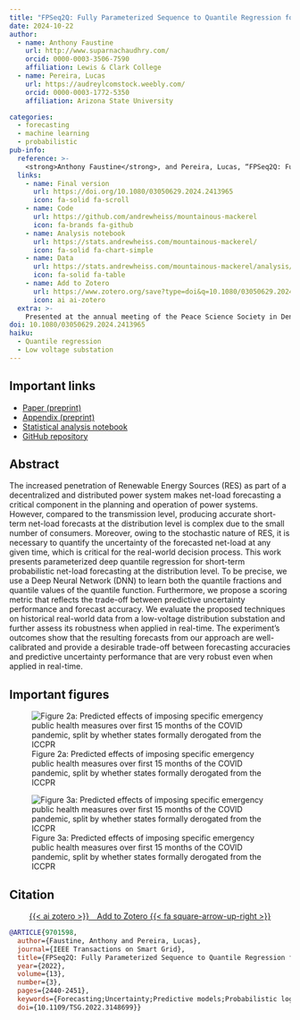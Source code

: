 ```yaml
---
title: "FPSeq2Q: Fully Parameterized Sequence to Quantile Regression for Net-Load Forecasting With Uncertainty Estimates"
date: 2024-10-22
author:
  - name: Anthony Faustine
    url: http://www.suparnachaudhry.com/
    orcid: 0000-0003-3506-7590
    affiliation: Lewis & Clark College
  - name: Pereira, Lucas
    url: https://audreylcomstock.weebly.com/
    orcid: 0000-0003-1772-5350
    affiliation: Arizona State University

categories:
  - forecasting
  - machine learning
  - probabilistic
pub-info:
  reference: >-
    <strong>Anthony Faustine</strong>, and Pereira, Lucas, “FPSeq2Q: Fully Parameterized Sequence to Quantile Regression for Net-Load Forecasting With Uncertainty Estimates,” <em>IEEE Transactions on Smart Grid</em> 2024, doi: <a href="https://ieeexplore.ieee.org/document/9701598"><code>10.1109/TSG.2022.3148699</code></a>
  links:
    - name: Final version
      url: https://doi.org/10.1080/03050629.2024.2413965
      icon: fa-solid fa-scroll
    - name: Code
      url: https://github.com/andrewheiss/mountainous-mackerel
      icon: fa-brands fa-github
    - name: Analysis notebook
      url: https://stats.andrewheiss.com/mountainous-mackerel/
      icon: fa-solid fa-chart-simple
    - name: Data
      url: https://stats.andrewheiss.com/mountainous-mackerel/analysis/data-final.html
      icon: fa-solid fa-table
    - name: Add to Zotero
      url: https://www.zotero.org/save?type=doi&q=10.1080/03050629.2024.2413965
      icon: ai ai-zotero
  extra: >-
    Presented at the annual meeting of the Peace Science Society in Denver, Colorado, November 2022; and the annual meeting of the International Studies Association (ISA), Montréal, Canada, March 2023
doi: 10.1080/03050629.2024.2413965
haiku: 
  - Quantile regression
  - Low voltage substation
---
```


## Important links

- [Paper (preprint)](https://stats.andrewheiss.com/mountainous-mackerel/analysis/paper.html)
- [Appendix (preprint)](https://stats.andrewheiss.com/mountainous-mackerel/analysis/appendix.html)
- [Statistical analysis notebook](https://stats.andrewheiss.com/mountainous-mackerel/)
- [GitHub repository](https://github.com/andrewheiss/mountainous-mackerel)


## Abstract

The increased penetration of Renewable Energy Sources (RES) as part of a decentralized and distributed power system makes net-load forecasting a critical component in the planning and operation of power systems. However, compared to the transmission level, producing accurate short-term net-load forecasts at the distribution level is complex due to the small number of consumers. Moreover, owing to the stochastic nature of RES, it is necessary to quantify the uncertainty of the forecasted net-load at any given time, which is critical for the real-world decision process. This work presents parameterized deep quantile regression for short-term probabilistic net-load forecasting at the distribution level. To be precise, we use a Deep Neural Network (DNN) to learn both the quantile fractions and quantile values of the quantile function. Furthermore, we propose a scoring metric that reflects the trade-off between predictive uncertainty performance and forecast accuracy. We evaluate the proposed techniques on historical real-world data from a low-voltage distribution substation and further assess its robustness when applied in real-time. The experiment’s outcomes show that the resulting forecasts from our approach are well-calibrated and provide a desirable trade-off between forecasting accuracies and predictive uncertainty performance that are very robust even when applied in real-time.


## Important figures

![Figure 2a: Predicted effects of imposing specific emergency public health measures over first 15 months of the COVID pandemic, split by whether states formally derogated from the ICCPR](fig-preds-mfx-policies-1.png)

![Figure 3a: Predicted effects of imposing specific emergency public health measures over first 15 months of the COVID pandemic, split by whether states formally derogated from the ICCPR](fig-preds-mfx-human-rights-1.png)


## Citation

<p class="buttons" style="text-align:center;">
<a class="btn btn-danger" target="_blank" href="https://www.zotero.org/save?type=doi&q=10.1080/03050629.2024.2413965">{{< ai zotero >}}&emsp;Add to Zotero {{< fa square-arrow-up-right >}}</a>
</p>

```bibtex
@ARTICLE{9701598,
  author={Faustine, Anthony and Pereira, Lucas},
  journal={IEEE Transactions on Smart Grid}, 
  title={FPSeq2Q: Fully Parameterized Sequence to Quantile Regression for Net-Load Forecasting With Uncertainty Estimates}, 
  year={2022},
  volume={13},
  number={3},
  pages={2440-2451},
  keywords={Forecasting;Uncertainty;Predictive models;Probabilistic logic;Renewable energy sources;Load modeling;Additives;Net-load;forecasting;uncertainity;deep neural network;quantile regression},
  doi={10.1109/TSG.2022.3148699}}
```
